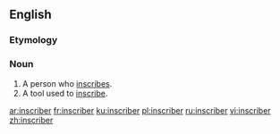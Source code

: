 ==English==

===Etymology===
{{suffix|en|inscribe|er}}

===Noun===
{{en-noun}}

# A person who [[inscribe]]s.
# A tool used to [[inscribe]].

[[ar:inscriber]]
[[fr:inscriber]]
[[ku:inscriber]]
[[pl:inscriber]]
[[ru:inscriber]]
[[vi:inscriber]]
[[zh:inscriber]]